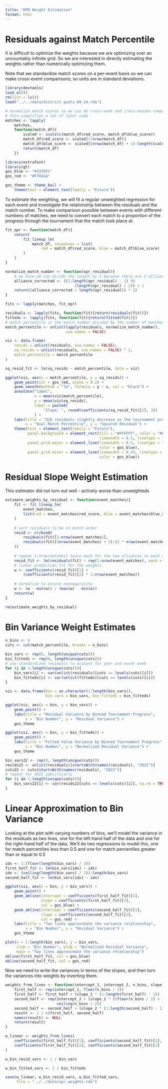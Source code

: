 ```yaml
---
title: "OPR Weight Estimation"
format: html
---
```


# Residuals against Match Percentile

It is difficult to optimize the weights because we are optimizing over an uncountably infinite grid. So we are interested in directly estimating the weights rather than numerically optimizing them.

Note that we standardize match scores on a per-event basis so we can make cross-event comparisons; so units are in standard deviations.

```r
library(devtools)
load_all()
rm(list = ls())
load("../../data/district_quals_09_24.rda")

# normalize match scores so we can do cross-week and cross-season comparisons
# this simplifies a lot of later code
matches <- lapply(
    matches, 
    function(match_df){
        scaled <- scale(c(match_df$red_score, match_df$blue_score))
        match_df$red_score <- scaled[1:nrow(match_df)]
        match_df$blue_score <- scaled[(nrow(match_df) + 1):length(scaled)]
        return(match_df)
    })

library(extrafont)
library(gt)
gos_blue <- "#337DFC"
gos_red <- "#F7041A"

gos_theme <- theme_bw() + 
    theme(text = element_text(family = "Futura"))
```

To estimate the weighting, we will fit a regular unweighted regression for each event and investigate the relationship between the residuals and the match number. To make comparison possible between events with different numbers of matches, we need to convert each match to a proportion of the progress through the tournament that the match took place at.

```r
fit_opr <- function(match_df){
    return(
        fit_lineup_lm(
            match_df, responses = list(
                red = match_df$red_score, blue = match_df$blue_score)
        )
    )
}

normalize_match_number <- function(opr_residual){
    # we know we can divide the length by 2 because there are 2 alliances/match
    alliance_corrected <- ((1:length(opr_residual) - 1) %% 
                               (length(opr_residual) / 2)) + 1
    return((alliance_corrected / length(opr_residual)) * 2)
}

fits <- lapply(matches, fit_opr)

residuals <- lapply(fits, function(fit){return(residuals(fit))})
fitteds <- lapply(fits, function(fit){return(fitted(fit))})
# match percentile is the match number divided by the number of matches
match_percentile <- unlist(lapply(residuals, normalize_match_number), 
                           use.names = FALSE)

viz <- data.frame(
    resids = unlist(residuals, use.names = FALSE),
    sq_resids = unlist(residuals, use.names = FALSE) ^ 2,
    match_percentile = match_percentile
)

sq_resid_fit <- lm(sq_resids ~ match_percentile, data = viz)

ggplot(viz, aes(x = match_percentile, y = sq_resids)) + 
    geom_point(col = gos_red, alpha = 0.2) + 
    geom_smooth(method = "lm", formula = y ~ x, col = "black") +
    annotate("label", 
             x = mean(viz$match_percentile), 
             y = mean(viz$sq_resids), 
             label = paste0(
                 "Slope: ", round(coefficients(sq_resid_fit)[2], 3))
             ) + 
    labs(title = "SLR residuals slightly decrease as the tournament proceeds", 
         x = "Qual Match Percentile", y = "Squared Residual") + 
    theme(text = element_text(family = "Futura"), 
          panel.background = element_rect(fill = "#FFFFFF", color = "#FFFFFF", 
                                          linewidth = 0.5, linetype = "solid"), 
          panel.grid.major = element_line(linewidth = 0.5, linetype = "solid", 
                                          color = gos_blue), 
          panel.grid.minor = element_line(linewidth = 0.25, linetype = "solid", 
                                          color = gos_blue))
```

# Residual Slope Weight Estimation

This estimator did not turn out well - actively worse than unweighteds

```r
estimate_weights_by_residual <- function(event_matches){
    fit <- fit_lineup_lm(
        event_matches, 
        list(red = event_matches$red_score, blue = event_matches$blue_score)
    )
    
    # sort residuals to be in match order
    resid <- c(rbind(
        residuals(fit)[1:nrow(event_matches)], 
        residuals(fit)[(nrow(event_matches) + 1):(2 * nrow(event_matches))]
    ))
    
    # repeat 1:nrow(matches) twice each for the two alliances in each match
    resid_fit <- lm(residuals(fit) ~ rep(1:nrow(event_matches), each = 2))
    # linear prediction fit for the weights
    w <- coefficients(resid_fit)[1] + 
        (coefficients(resid_fit)[2] * 1:nrow(event_matches))
    
    # normalize to ensure nonnegativity
    w <- (w - min(w)) / (max(w) - min(w))
    return(w)
}

rm(estimate_weights_by_residual)
```

# Bin Variance Weight Estimates

```r
n_bins <- 6
cuts <- cut(match_percentile, breaks = n_bins)

bin_vars <- rep(0, length(unique(cuts)))
bin_fitteds <- rep(0, length(unique(cuts)))
# use standardized residuals to account for year and event week
for (i in 1:length(unique(cuts))){
    bin_vars[i] <- var(unlist(residuals)[cuts == levels(cuts)[i]])
    bin_fitteds[i] <- var(unlist(fitteds)[cuts == levels(cuts)[i]])
}

viz <- data.frame(bin = as.character(1:length(bin_vars)), 
                  bin_vars = bin_vars, bin_fitteds = bin_fitteds)

ggplot(viz, aes(x = bin, y = bin_vars)) + 
    geom_point() + 
    labs(title = "Residual Variance by Binned Tournament Progress", 
         x = "Bin Number", y = "Residual Variance") +
    gos_theme

ggplot(viz, aes(x = bin, y = bin_fitteds)) + 
    geom_point() + 
    labs(title = "Fitted Value Variance by Binned Tournament Progress", 
         x = "Bin Number", y = "Normalized Residual Variance") +
    gos_theme

bin_vars22 <- rep(0, length(unique(cuts)))
resids22 <- unlist(residuals)[startsWith(names(residuals), "2022")]
cuts22 <- cuts[startsWith(names(residuals), "2022")]
# repeat for 2022 specifically
for (i in 1:length(unique(cuts))){
    bin_vars22[i] <- var(resids22[cuts == levels(cuts)[i]], na.rm = TRUE)
}
```

# Linear Approximation to Bin Variance

Looking at the plot with varying numbers of bins, we'll model the variance in the residuals as two lines, one for the left-hand half of the data and one for the right-hand half of the data. We'll do two regressions to model this, one for match percentiles less than 0.5 and one for match percentiles greater than or equal to 0.5

```r
idx <- 1:(floor(length(bin_vars) / 2))
first_half_fit <- lm(bin_vars[idx] ~ idx)
idx <- (ceiling(length(bin_vars) / 2)):length(bin_vars)
second_half_fit <- lm(bin_vars[idx] ~ idx)

ggplot(viz, aes(x = bin, y = bin_vars)) + 
    geom_point() + 
    geom_abline(intercept = coefficients(first_half_fit)[1], 
                slope = coefficients(first_half_fit)[2], 
                col = gos_blue) +
    geom_abline(intercept = coefficients(second_half_fit)[1], 
                slope = coefficients(second_half_fit)[2], 
                col = gos_red) +
    labs(title = "Two lines approximate the variance relationship", 
         x = "Bin Number", y = "Residual Variance") +
    gos_theme

plot(x = 1:length(bin_vars), y = bin_vars, 
     xlab = "Bin Number", ylab = "Normalized Residual Variance", 
     main = "Two lines approximate the variance relationship")
abline(first_half_fit, col = gos_blue)
abline(second_half_fit, col = gos_red)
```

Now we need to write the variances in terms of the slopes, and then turn the variances into weights by inverting them.

```r
weights_from_lines <- function(intercept_1, intercept_2, n_bins, slope_1, slope_2){
    first_half <- rep(intercept_1, floor(n_bins / 2))
    first_half <- first_half + (slope_1 * (1:length(first_half) - 1))
    second_half <- rep(intercept_2 + (slope_2 * ((floor(n_bins / 2) + 1))), 
                       ceiling(n_bins / 2))
    second_half <- second_half + (slope_2 * (1:length(second_half) - 1))
    result <- 1 / c(first_half, second_half)
    names(result) <- NULL
    return(result)
}

w_linear <- weights_from_lines(
    coefficients(first_half_fit)[1], coefficients(second_half_fit)[1], n_bins,
    coefficients(first_half_fit)[2], coefficients(second_half_fit)[2]
)

w_bin_resid_vars <- 1 / bin_vars

w_bin_fitted_vars <- 1 / bin_fitteds

save(w_linear, w_bin_resid_vars, w_bin_fitted_vars, 
     file = "../../data/opr_weights.rda")
```
